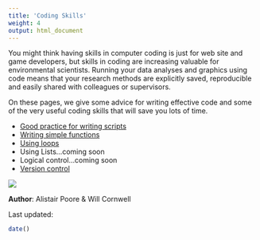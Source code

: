 ```yaml
---
title: 'Coding Skills'
weight: 4
output: html_document
---
```


You might think having skills in computer coding is just for web site and game developers, but skills in coding are increasing valuable for environmental scientists. Running your data analyses and graphics using code means that your research methods are explicitly saved, reproducible and easily shared with colleagues or supervisors.

On these pages, we give some advice for writing effective code and some of the very useful coding skills that will save you lots of time.

* [Good practice for writing scripts](http:environmentalcomputing.net/Good-practice-for-writing-scripts/)
* [Writing simple functions](http://environmentalcomputing.net/Writing-simple-functions/)  
* [Using loops](http://environmentalcomputing.net/Using-oops/)
* Using Lists...coming soon
* Logical control...coming soon
* [Version control](http://environmentalcomputing.net/version-control/)

![](Coding_image.jpg)

**Author**: Alistair Poore & Will Cornwell

Last updated:
```r
date()
```
